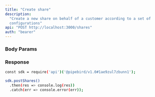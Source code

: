 ```yaml
---
title: "Create share"
description:
  "Create a new share on behalf of a customer according to a set of
  configurations"
api: "POST http://localhost:3000/shares"
auth: "bearer"
---
```


### Body Params

<ParamField body="nickname" type="string"></ParamField>

<ParamField body="tenantId" type="string" required></ParamField>

<ParamField body="destinationId" type="string" required></ParamField>

<ParamField body="configurationId" type="string" required></ParamField>

<ParamField body="warehouseID" type="string" required></ParamField>

### Response

<ResponseField name="content" type="array of objects">
<Expandable title="object properties">

<ResponseField name="nickname" type="string"></ResponseField>

<ResponseField name="configurationId" type="number"></ResponseField>

<ResponseField name="tenantID" type="string"></ResponseField>

<ResponseField name="warehouseId" type="string"></ResponseField>

<ResponseField name="destinationID" type="string"></ResponseField>

<ResponseField name="id" type="number"></ResponseField>

</Expandable>
</ResponseField>

<RequestExample>

```bash Example Request
const sdk = require('api')('@pipebird/v1.0#1ae9zul7zbunn1');

sdk.postShares()
  .then(res => console.log(res))
  .catch(err => console.error(err));
```

</RequestExample>
